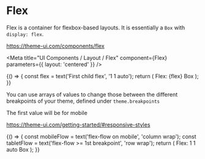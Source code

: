 
# Flex

Flex is a container for flexbox-based layouts. It is essentially a `Box` with `display: flex`.

https://theme-ui.com/components/flex

<Meta title="UI Components / Layout / Flex" component={Flex} parameters={{ layout: 'centered' }} />

<ArgsTable of={Flex} />

<Canvas>
  <Story name="Default">
    {() => {
      const flex = text('First child flex', '1 1 auto');
      return (
        <Flex
          sx={{
            width: 280,
            maxWidth: '100%',
            justifyContent: text('justify-content', 'center'),
            alignItems: text('align-items', 'center'),
            textAlign: 'center',
          }}
        >
          <Box p={2} bg="primary" sx={{ flex }}>
            Flex: {flex}
          </Box>
          <Box p={2} bg="muted">
            Box
          </Box>
        </Flex>
      );
    }}
  </Story>
</Canvas>

You can use arrays of values to change those between the different breakpoints of your theme, defined under `theme.breakpoints`

The first value will be for mobile

https://theme-ui.com/getting-started/#responsive-styles

<Canvas>
  <Story name="Responsive Flows">
    {() => {
      const mobileFlow = text('flex-flow on mobile', 'column wrap');
      const tabletFlow = text('flex-flow >= 1st breakpoint', 'row wrap');
      return (
        <Flex
          sx={{
            width: 280,
            maxWidth: '100%',
            flexFlow: [mobileFlow, tabletFlow],
            justifyContent: text('justify-content', 'center'),
            alignItems: text('align-items', 'center'),
            textAlign: 'center',
          }}
        >
          <Box p={2} bg="primary" sx={{ flex: '1 1 auto' }}>
            Flex: 1 1 auto
          </Box>
          <Box p={2} bg="muted">
            Box
          </Box>
        </Flex>
      );
    }}
  </Story>
</Canvas>
